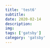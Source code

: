 ---
title: 'test6'
subtitle: 
date: 2020-02-14
description: 
img: 
tags: ['gatsby']
category: 'gatsby'
---

<lorem />